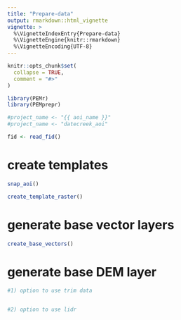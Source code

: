 ```yaml
---
title: "Prepare-data"
output: rmarkdown::html_vignette
vignette: >
  %\VignetteIndexEntry{Prepare-data}
  %\VignetteEngine{knitr::rmarkdown}
  %\VignetteEncoding{UTF-8}
---
```


```r
knitr::opts_chunk$set(
  collapse = TRUE,
  comment = "#>"
)
```

```r
library(PEMr)
library(PEMprepr)

#project_name <- "{{ aoi_name }}"
#project_name <- "datecreek_aoi"

fid <- read_fid()

```

# create templates 

```r

snap_aoi()

create_template_raster()


```


# generate base vector layers 

```r
create_base_vectors()

```


# generate base DEM layer 

```r

#1) option to use trim data 


#2) option to use lidr 


```

